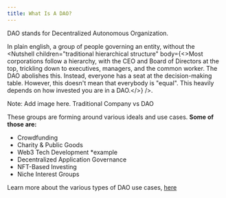 ```yaml
---
title: What Is A DAO?
---
```



DAO stands for Decentralized Autonomous Organization.

In plain english, a group of people governing an entity, without the <Nutshell children="traditional hierarchical structure" body={<>Most corporations follow a hierarchy, with the CEO and Board of Directors at the top, trickling down to executives, managers, and the common worker.      The DAO abolishes this.      Instead, everyone has a seat at the decision-making table.      However, this doesn't mean that everybody is "equal". This heavily depends on how invested you are in a DAO.</>} />.

Note: Add image here.
Traditional Company vs DAO

These groups are forming around various ideals and use cases. **Some of those are:**

* Crowdfunding
* Charity & Public Goods
* Web3 Tech Development \*example
* Decentralized Application Governance
* NFT-Based Investing
* Niche Interest Groups

Learn more about the various types of DAO use cases, [here](https://101blockchains.com/types-of-dao)
